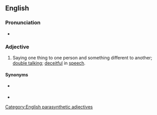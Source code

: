 ==English==

===Pronunciation===
* {{audio|en|en-au-double-tongued.ogg|Audio (AU)}}

===Adjective===
{{en-adj|-|head=[[double]]-[[tongued]]}}

# {{lb|en|idiomatic}} Saying one thing to one person and something different to another; [[double talk]]ing; [[deceitful]] in [[speech]].

====Synonyms====
* {{l|en|twi-tongued}} {{qual|archaic}}
* {{l|en|two-tongued}}

[[Category:English parasynthetic adjectives]]